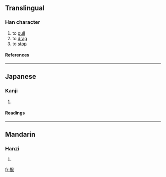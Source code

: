==Translingual==
===Han character===
{{Han char|rn=64|rad=手|as=06|sn=9|four=5703<sub>2</sub>|canj=手日女 (QAV)}}
# to [[pull]]
# to [[drag]]
# to [[stop]]
====References====
{{Han ref|kx=0427.180|dkj=11987|dj=0776.150|hdz=31876.070|uh=62EB|ud=25323|bh=CEDA|bd=52954}}
----
==Japanese==
===Kanji===
{{ja-kanji|grade=|rs=手06}}
# {{defn|Japanese}} 
====Readings====
{{ja-readings|on=[[しゅう]] (shū)|kun=}}
----
==Mandarin==
===Hanzi===
{{cmn-hanzi|pin=[[hén]] (hen2)|wg=hen<sup>2</sup>}}
# {{defn|Mandarin}}

[[fr:拫]]